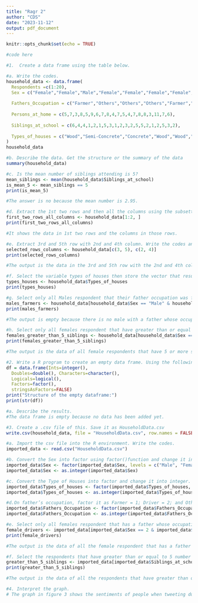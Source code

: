 ```yaml
---
title: "Ragr 2"
author: "CDS"
date: "2023-11-12"
output: pdf_document
---
```


```r
knitr::opts_chunk$set(echo = TRUE)
```

```r
#code here

#1.  Create a data frame using the table below.

#a. Write the codes.
household_data <- data.frame(
  Respondents =c(1:20),
  Sex = c("Female","Female","Male","Female","Female","Female","Female","Female","Female","Female","Male","Female","Female","Female","Female","Female","Female","Female","Male","Female"),
  
  Fathers_Occupation = c("Farmer","Others","Others","Others","Farmer","Driver","Others","Farmer","Farmer","Farmer","Others","Driver","Farmer","Others","Others","Farmer","Others","Farmer","Driver","Farmer"),
  
  Persons_at_home = c(5,7,3,8,5,9,6,7,8,4,7,5,4,7,8,8,3,11,7,6),
  
  Siblings_at_school = c(6,4,4,1,2,1,5,3,1,2,3,2,5,5,2,1,2,5,3,2),
  
  Types_of_houses = c("Wood","Semi-Concrete","Concrete","Wood","Wood","Concrete","Concrete","Wood","Semi-Concrete","Concrete","Semi-Concrete","Concrete","Semi-Concrete","Semi-Concrete","Concrete","Concrete","Concrete","Concrete","Concrete","Semi-Concrete")
)
household_data

#b. Describe the data. Get the structure or the summary of the data
summary(household_data)

#c. Is the mean number of siblings attending is 5?
mean_siblings <- mean(household_data$Siblings_at_school)
is_mean_5 <- mean_siblings == 5
print(is_mean_5)

#The answer is no because the mean number is 2.95.

#d. Extract the 1st two rows and then all the columns using the subsetting functions. Write the codes and its output.
first_two_rows_all_columns <- household_data[1:2, ]
print(first_two_rows_all_columns)

#It shows the data in 1st two rows and the columns in those rows.

#e. Extract 3rd and 5th row with 2nd and 4th column. Write the codes and its result.
selected_rows_columns <- household_data[c(3, 5), c(2, 4)]
print(selected_rows_columns)

#The output is the data in the 3rd and 5th row with the 2nd and 4th column.

#f. Select the variable types of houses then store the vector that results as types_houses. Write the codes.
types_houses <- household_data$Types_of_houses
print(types_houses)

#g. Select only all Males respondent that their father occupation was farmer. Write the codes and its output.
males_farmers <- household_data[household_data$Sex == "Male" & household_data$Fathers_Occupation == "Farmer", ]
print(males_farmers)

#The output is empty because there is no male with a father whose occupation is farmer.

#h. Select only all females respondent that have greater than or equal to 5 number of siblings attending school. Write the codes and its outputs.
females_greater_than_5_siblings <- household_data[household_data$Sex == "Female" & household_data$Siblings_at_school >= 5, ]
print(females_greater_than_5_siblings)

#The output is the data of all female respondents that have 5 or more siblings attending school.

#2. Write a R program to create an empty data frame. Using the following codes:
df = data.frame(Ints=integer(), 
  Doubles=double(), Characters=character(),
  Logicals=logical(),
  Factors=factor(),
  stringsAsFactors=FALSE) 
print("Structure of the empty dataframe:") 
print(str(df))

#a. Describe the results.
#The data frame is empty because no data has been added yet.

#3. Create a .csv file of this. Save it as HouseholdData.csv
write.csv(household_data, file = "HouseholdData.csv", row.names = FALSE)

#a. Import the csv file into the R environment. Write the codes.
imported_data <- read.csv("HouseholdData.csv")

#b. Convert the Sex into factor using factor()function and change it into integer.[Legend: Male = 1 and Female = 2]. Write the R codes and its output.
imported_data$Sex <- factor(imported_data$Sex, levels = c("Male", "Female"))
imported_data$Sex <- as.integer(imported_data$Sex)

#c. Convert the Type of Houses into factor and change it into integer. [Legend: Wood = 1; Concrete = 2; Semi-Concrete = 3]. Write the R codes and its output.
imported_data$Types_of_houses <- factor(imported_data$Types_of_houses, levels = c("Wood", "Concrete", "Semi-Concrete"))
imported_data$Types_of_houses <- as.integer(imported_data$Types_of_houses)

#d.On father’s occupation, factor it as Farmer = 1; Driver = 2; and Others = 3. What is the R code and its output?
imported_data$Fathers_Occupation <- factor(imported_data$Fathers_Occupation, levels = c("Farmer", "Driver", "Others"))
imported_data$Fathers_Occupation <- as.integer(imported_data$Fathers_Occupation)

#e. Select only all females respondent that has a father whose occupation is driver. Write the codes and its output.
female_drivers <- imported_data[imported_data$Sex == 2 & imported_data$Fathers_Occupation == 2, ]
print(female_drivers)

#The output is the data of all the female respondent that has a father whose occupation is a driver but this time all the data with characters have been replaced by integers.

#f. Select the respondents that have greater than or equal to 5 number of siblings attending school. Write the codes and its output.
greater_than_5_siblings <- imported_data[imported_data$Siblings_at_school >= 5, ]
print(greater_than_5_siblings)

#The output is the data of all the respondents that have greater than or equal to 5 number of siblings attending school with the results of the data being integers rather than characters

#4. Interpret the graph.
# The graph in figure 3 shows the sentiments of people when tweeting during July 14 until July 21, 2020. It shows that the sentiment of people during that time span fluctuates regularly. It shows that negative tweets are higher than the positive and neutral tweets during that time span. It can also be seen that during July 15 and July 21, 2020, the number of negative tweets has risen immensely which means that something bad or negative must have happened for people to react to something like that negatively.

```